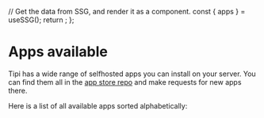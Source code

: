 

  // Get the data from SSG, and render it as a component.
  const { apps } = useSSG();
  return <AppsList apps={apps} />;
};

# Apps available

Tipi has a wide range of selfhosted apps you can install on your server. You can find them all in the [app store repo](https://github.com/meienberger/runtipi-appstore) and make requests for new apps there.

Here is a list of all available apps sorted alphabetically:

<Apps />
